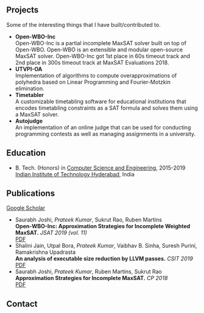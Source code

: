 ---
---


## Projects

Some of the interesting things that I have built/contributed to.

- **Open-WBO-Inc** [<IconCodiconCode aria-label="Code" />](https://github.com/sbjoshi/Open-WBO-Inc)\
  Open-WBO-Inc is a partial incomplete MaxSAT solver built on top of Open-WBO. Open-WBO is an extensible and modular open-source MaxSAT solver. Open-WBO-Inc got 1st place in 60s timeout track and 2nd place in 300s timeout track at MaxSAT Evaluations 2018.
- **UTVPI-OA** [<IconCodiconCode aria-label="Code" />](https://github.com/IITH-Compilers/UTVPI-OA)\
  Implementation of algorithms to compute overapproximations of polyhedra based on Linear Programming and Fourier-Motzkin elimination.
- **Timetabler** [<IconCodiconCode aria-label="Code" />](https://github.com/sukrutrao/Timetabler) [<IconCodiconBook aria-label="Docs" />](https://timetabler.readthedocs.io/)\
  A customizable timetabling software for educational institutions that encodes timetabling constraints as a SAT formula and solves them using a MaxSAT solver.
- **Autojudge** [<IconCodiconCode aria-label="Code" />](https://github.com/vbsinha/autojudge) [<IconCodiconBook aria-label="Docs" />](https://autojudge.readthedocs.io/)\
  An implementation of an online judge that can be used for conducting programming contests as well as managing assignments in a university.

## Education

- B. Tech. (Honors) in [Computer Science and Engineering](https://cse.iith.ac.in), 2015-2019\
  [Indian Institute of Technology Hyderabad](https://iith.ac.in), India

## Publications

[Google Scholar](https://scholar.google.co.in/citations?user=M1NFyhAAAAAJ&hl=en)

- Saurabh Joshi, _Prateek Kumar_, Sukrut Rao, Ruben Martins\
  **Open-WBO-Inc: Approximation Strategies for Incomplete Weighted MaxSAT.** _JSAT 2019 (vol. 11)_\
  [PDF](https://content.iospress.com/download/journal-on-satisfiability-boolean-modeling-and-computation/sat190118?id=journal-on-satisfiability-boolean-modeling-and-computation%2Fsat190118)
- Shalini Jain, Utpal Bora, _Prateek Kumar_, Vaibhav B. Sinha, Suresh Purini, Ramakrishna Upadrasta\
  **An analysis of executable size reduction by LLVM passes.** _CSIT 2019_\
  [PDF](https://link.springer.com/article/10.1007%2Fs40012-019-00248-5)
- Saurabh Joshi, _Prateek Kumar_, Ruben Martins, Sukrut Rao\
  **Approximation Strategies for Incomplete MaxSAT.** _CP 2018_\
  [PDF](https://link.springer.com/content/pdf/10.1007/978-3-319-98334-9_15.pdf)

## Contact

<Contact />
